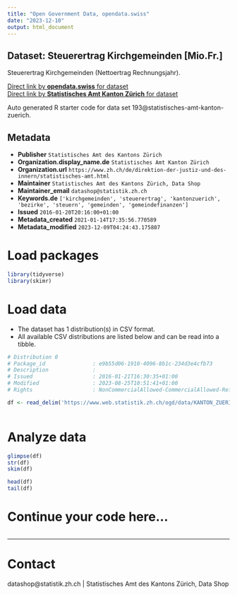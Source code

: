 ```yaml
---
title: "Open Government Data, opendata.swiss"
date: "2023-12-10"
output: html_document
---
```


## Dataset: Steuerertrag Kirchgemeinden [Mio.Fr.]

Steuerertrag Kirchgemeinden (Nettoertrag Rechnungsjahr).

[Direct link by **opendata.swiss** for dataset](https://opendata.swiss/de/dataset/steuerertrag-kirchgemeinden-mio-fr)<br>
[Direct link by **Statistisches Amt Kanton Zürich** for dataset](https://www.zh.ch/de/politik-staat/gemeinden/gemeindeportraet.html)

Auto generated R starter code for data set 193@statistisches-amt-kanton-zuerich.

## Metadata

- **Publisher** `Statistisches Amt des Kantons Zürich`
- **Organization.display_name.de** `Statistisches Amt Kanton Zürich`
- **Organization.url** `https://www.zh.ch/de/direktion-der-justiz-und-des-innern/statistisches-amt.html`
- **Maintainer** `Statistisches Amt des Kantons Zürich, Data Shop`
- **Maintainer_email** `datashop@statistik.zh.ch`
- **Keywords.de** `['kirchgemeinden', 'steuerertrag', 'kantonzuerich', 'bezirke', 'steuern', 'gemeinden', 'gemeindefinanzen']`
- **Issued** `2016-01-20T20:16:00+01:00`
- **Metadata_created** `2021-01-14T17:35:56.770589`
- **Metadata_modified** `2023-12-09T04:24:43.175807`


# Load packages

```r

library(tidyverse)
library(skimr)

```

# Load data

-   The dataset has 1 distribution(s) in CSV format.
-   All available CSV distributions are listed below and can be read into a tibble.

```r

# Distribution 0
# Package_id               : e9b55d06-1910-4096-8b1c-234d3e4cfb73
# Description              : 
# Issued                   : 2016-01-21T16:30:35+01:00
# Modified                 : 2023-08-25T10:51:41+01:00
# Rights                   : NonCommercialAllowed-CommercialAllowed-ReferenceRequired

df <- read_delim('https://www.web.statistik.zh.ch/ogd/data/KANTON_ZUERICH_296.csv')



```

# Analyze data

```r

glimpse(df)
str(df)
skim(df)

head(df)
tail(df)

```

# Continue your code here...

```r

```

------------------------------------------------------------------------

# Contact

datashop@statistik.zh.ch | Statistisches Amt des Kantons Zürich, Data Shop
